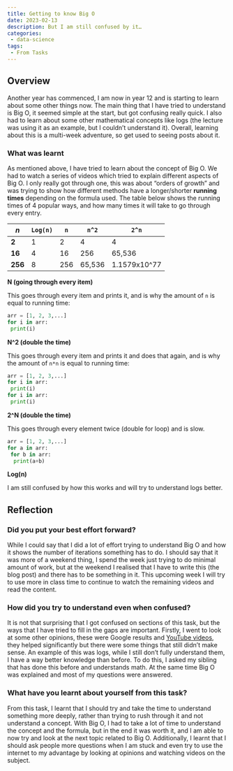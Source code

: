 ```yaml
---
title: Getting to know Big O
date: 2023-02-13
description: But I am still confused by it…
categories:
 - data-science
tags:
 - From Tasks
---
```


## Overview

Another year has commenced, I am now in year 12 and is starting to learn about some other things now. The main thing that I have tried to understand is Big O, it seemed simple at the start, but got confusing really quick. I also had to learn about some other mathematical concepts like logs (the lecture was using it as an example, but I couldn’t understand it). Overall, learning about this is a multi-week adventure, so get used to seeing posts about it.

### What was learnt

As mentioned above, I have tried to learn about the concept of Big O. We had to watch a series of videos which tried to explain different aspects of Big O. I only really got through one, this was about “orders of growth” and was trying to show how different methods have a longer/shorter **running times** depending on the formula used. The table below shows the running times of 4 popular ways, and how many times it will take to go through every entry.

| *n*     | `Log(n)`  | `n` | `n^2`  | `2^n`        |
| ---     | --------- | --- | -------| ------------ |
| **2**   | 1         | 2   | 4      | 4            |
| **16**  | 4         | 16  | 256    | 65,536       |
| **256** | 8         | 256 | 65,536 | 1.1579x10^77 |

**N (going through every item)**

This goes through every item and prints it, and is why the amount of `n` is equal to running time:

```python
arr = [1, 2, 3,...]
for i in arr:
 print(i)
```

**N^2 (double the time)**

This goes through every item and prints it and does that again, and is why the amount of `n*n` is equal to running time:

```python
arr = [1, 2, 3,...]
for i in arr:
 print(i)
for i in arr:
 print(i)
```

**2^N (double the time)**

This goes through every element twice (double for loop) and is slow.

```python
arr = [1, 2, 3,...]
for a in arr:
 for b in arr:
  print(a+b)
```

**Log(n)**

I am still confused by how this works and will try to understand logs better.

## Reflection

### Did you put your best effort forward?

While I could say that I did a lot of effort trying to understand Big O and how it shows the number of iterations something has to do. I should say that it was more of a weekend thing, I spend the week just trying to do minimal amount of work, but at the weekend I realised that I have to write this (the blog post) and there has to be something in it. This upcoming week I will try to use more in class time to continue to watch the remaining videos and read the content.

### How did you try to understand even when confused?

It is not that surprising that I got confused on sections of this task, but the ways that I have tried to fill in the gaps are important. Firstly, I went to look at some other opinions, these were Google results and [YouTube videos](https://youtu.be/g2o22C3CRfU), they helped significantly but there were some things that still didn’t make sense. An example of this was logs, while I still don’t fully understand them, I have a way better knowledge than before. To do this, I asked my sibling that has done this before and understands math. At the same time Big O was explained and most of my questions were answered.

### What have you learnt about yourself from this task?

From this task, I learnt that I should try and take the time to understand something more deeply, rather than trying to rush through it and not understand a concept. With Big O, I had to take a lot of time to understand the concept and the formula, but in the end it was worth it, and I am able to now try and look at the next topic related to Big O. Additionally, I learnt that I should ask people more questions when I am stuck and even try to use the internet to my advantage by looking at opinions and watching videos on the subject.
